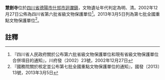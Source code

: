 {{msg:四川省文物保護單位
|名稱 = 慧劍寺
|編號 = 25
|圖片 = 
|級別 = S6
|分類 = 
|時代 = [[明代|明代]]、[[清代|清代]]
|地点 = [[四川省|四川省]][[德陽市|德陽市]][[什邡市|什邡市]][[迴瀾鎮|迴瀾鎮]]
|坐標 =
|登錄 = 2002年12月27日
}}
{{msg:四川省文物保護單位
|名稱 = 慧劍寺
|編號 = 1320
|圖片 = 
|級別 = 107
|分類 = 
|時代 = 明至清
|地点 = [[四川省|四川省]][[德陽市|德陽市]][[什邡市|什邡市]]
|坐標 =
|登錄 = 2013年3月5日
}}
'''慧劍寺'''位於[[四川省|四川省]][[德陽市|德陽市]][[什邡市|什邡市]][[迴瀾鎮|迴瀾鎮]]，文物遺址年代判定為明、清。2002年12月27日公佈為四川省第六批省級文物保護單位<ref>『四川省人民政府關於公布第六批省級文物保護單位和現有省級文物保護單位合併項目的通知』，川府發（2002）23號，2002年12月27日</ref>。2013年3月5日列為第七批全國重點文物保護單位<ref>『國務院關於核定並公布第七批全國重點文物保護單位的通知』，國發〔2013〕13號，2013年3月5日</ref>。
==註釋==
{{reflist}}
{{文物保護單位小作品}}
{{四川全國重點文物保護單位}}